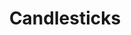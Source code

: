 ---
title: "Candlesticks"
description: "Fetches historical candlestick data for a market identified by `condition_id`, over a specified interval."
openapi: "GET /polymarket/candlesticks/{condition_id}"
---